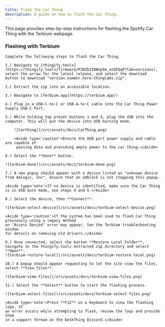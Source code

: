 ```yaml
---
title: Flash the Car Thing
description: A guide on how to flash the Car Thing.
---
```



This page provides step-by-step instructions for flashing the Spotify Car Thing with the Terbium webpage.
  
  ### Flashing with Terbium
    Complete the following steps to flash the Car Thing.
    
    1.) Navigate to [thingify.tools](https://thingify.tools/firmware/P3QZbZIDWnp5m_azQFQqP?tab=versions), select the arrow for the latest release, and select the download button to download "version.number.here-thinglabs.zip".
   
    2.) Extract the zip into an accessible location.
   
    3.) Navigate to [Terbium.app](https://terbium.app/)

    4.) Plug in a USB-C-to-C or USB-A-to-C cable into the Car Thing Power Supply USB-C Port.

    5.) While holding top preset buttons 1 and 4, plug the USB into the computer. This will put the device into USB burning mode.

        ![Carthing](/src/assets/docs/CarThing.png)

        <Aside type='caution'>Ensure the USB port power supply and cable are capable of 
         passing data and providing ample power to the car thing.</Aside>

    6.) Select the **Done** button. 

    ![terbium-done](/src/assets/docs/terbium-done.png)

    7.) A new popup should appear with a device listed as "unknown device from Amlogic, Inc". Ensure that an adblock is not stopping this popup. 
    
    <Aside type='note'>If no device is identified, make sure the Car Thing is in USB burn mode, see steps 4 and 5.</Aside> 

    8.) Select the device, then **Connect**.

    ![terbium-select-device](/src/assets/docs/terbium-select-device.png)

    <Aside type='caution'>If the system has been used to flash Car Thing previously using a legacy method
    an "Access Denied" error may appear. See the Terbium troubleshooting window
    for details on removing old drivers.</Aside>

    9.) Once connected, select the button **Restore Local Folder**, navigate to the thingify.tools extracted zip directory and select **Open**.
    ![terbium-restore-local](/src/assets/docs/terbium-restore-local.png)

    10.) A popup should appear requesting to let the site view the files, select **View files**.

    ![terbium-view-files](/src/assets/docs/terbium-view-files.png)

    11.) Select the **Select** button to start the flashing process.

    ![terbium-select-files](/src/assets/docs/terbium-select-files.png)

    <Aside type='note'>Press **F12** on a keyboard to view the flashing logs. If
    an error occurs while attempting to flash, review the logs and provide them 
    in a support thread on the DeskThing Discord.</Aside> 
